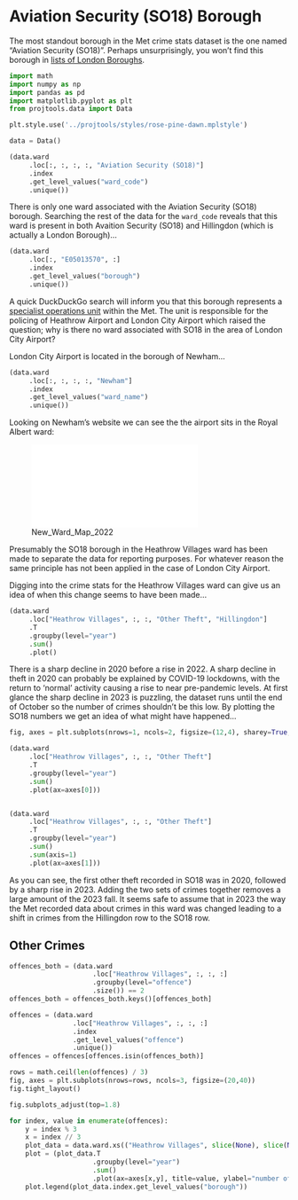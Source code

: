 # Aviation Security (SO18) Borough

The most standout borough in the Met crime stats dataset is the one named "Aviation Security (SO18)". Perhaps unsurprisingly, you won't find this borough in [lists of London Boroughs](https://en.wikipedia.org/wiki/List_of_London_boroughs).

```python
import math
import numpy as np
import pandas as pd
import matplotlib.pyplot as plt
from projtools.data import Data

plt.style.use('../projtools/styles/rose-pine-dawn.mplstyle')

data = Data()
```

```python
(data.ward
     .loc[:, :, :, :, "Aviation Security (SO18)"]
     .index
     .get_level_values("ward_code")
     .unique())
```

There is only one ward associated with the Aviation Security (SO18) borough. Searching the rest of the data for the `ward_code` reveals that this ward is present in both Avaition Security (SO18) and Hillingdon (which is actually a London Borough)...

```python
(data.ward
     .loc[:, "E05013570", :]
     .index
     .get_level_values("borough")
     .unique())
```

A quick DuckDuckGo search will inform you that this borough represents a [specialist operations unit](https://en.wikipedia.org/wiki/Aviation_Security_Operational_Command_Unit) within the Met. The unit is responsible for the policing of Heathrow Airport and London City Airport which raised the question; why is there no ward associated with SO18 in the area of London City Airport?

London City Airport is located in the borough of Newham...

```python
(data.ward
     .loc[:, :, :, :, "Newham"]
     .index
     .get_level_values("ward_name")
     .unique())
```

Looking on Newham's website we can see the the airport sits in the Royal Albert ward:

![New_Ward_Map_2022](../assets/New_Ward_Map_2022.pdf)

Presumably the SO18 borough in the Heathrow Villages ward has been made to separate the data for reporting purposes. For whatever reason the same principle has not been applied in the case of London City Airport.

Digging into the crime stats for the Heathrow Villages ward can give us an idea of when this change seems to have been made...

```python
(data.ward
     .loc["Heathrow Villages", :, :, "Other Theft", "Hillingdon"]
     .T
     .groupby(level="year")
     .sum()
     .plot()
```

There is a sharp decline in 2020 before a rise in 2022. A sharp decline in theft in 2020 can probably be explained by COVID-19 lockdowns, with the return to 'normal' activity causing a rise to near pre-pandemic levels. At first glance the sharp decline in 2023 is puzzling, the dataset runs until the end of October so the number of crimes shouldn't be this low. By plotting the SO18 numbers we get an idea of what might have happened...

```python
fig, axes = plt.subplots(nrows=1, ncols=2, figsize=(12,4), sharey=True, sharex=True)

(data.ward
     .loc["Heathrow Villages", :, :, "Other Theft"]
     .T
     .groupby(level="year")
     .sum()
     .plot(ax=axes[0]))


(data.ward
     .loc["Heathrow Villages", :, :, "Other Theft"]
     .T
     .groupby(level="year")
     .sum()
     .sum(axis=1)
     .plot(ax=axes[1]))
```

As you can see, the first other theft recorded in SO18 was in 2020, followed by a sharp rise in 2023. Adding the two sets of crimes together removes a large amount of the 2023 fall. It seems safe to assume that in 2023 the way the Met recorded data about crimes in this ward was changed leading to a shift in crimes from the Hillingdon row to the SO18 row.


## Other Crimes

```python
offences_both = (data.ward
                     .loc["Heathrow Villages", :, :, :]
                     .groupby(level="offence")
                     .size()) == 2
offences_both = offences_both.keys()[offences_both]

offences = (data.ward
                .loc["Heathrow Villages", :, :, :]
                .index
                .get_level_values("offence")
                .unique())
offences = offences[offences.isin(offences_both)]

rows = math.ceil(len(offences) / 3)
fig, axes = plt.subplots(nrows=rows, ncols=3, figsize=(20,40))
fig.tight_layout()

fig.subplots_adjust(top=1.8)

for index, value in enumerate(offences):
    y = index % 3
    x = index // 3
    plot_data = data.ward.xs(("Heathrow Villages", slice(None), slice(None), value), drop_level=False)
    plot = (plot_data.T
                     .groupby(level="year")
                     .sum()
                     .plot(ax=axes[x,y], title=value, ylabel="number of crimes"))
    plot.legend(plot_data.index.get_level_values("borough"))
```
